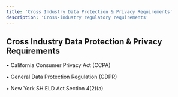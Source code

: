 ```yaml
---
title: 'Cross Industry Data Protection & Privacy Requirements'
description: 'Cross-industry regulatory requirements'
---
```


## Cross Industry Data Protection & Privacy Requirements

• California Consumer Privacy Act (CCPA)

• General Data Protection Regulation (GDPR)

• New York SHIELD Act Section 4(2)(a)